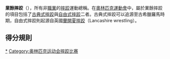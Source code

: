 '''業餘摔跤'''（{{lang-en|Amateur wrestling}}），所有非[[職業摔跤|職業]]的[[摔跤|摔跤]]運動總稱。在[[奧林匹克運動會|奧林匹克運動會]]中，屬於業餘摔跤的項目包括了[[古典式摔跤|古典式摔跤]]與[[自由式摔跤|自由式摔跤]]二者。古典式摔跤可以追源至古希臘羅馬時期，自由式摔跤則起源自英國[[蘭開夏摔跤|蘭開夏摔跤]]（Lancashire wrestling）。
==得分規則==

[[Category:業餘摔跤|*]]
[[Category:奥林匹克运动会摔跤比赛|Category:奥林匹克运动会摔跤比赛]]